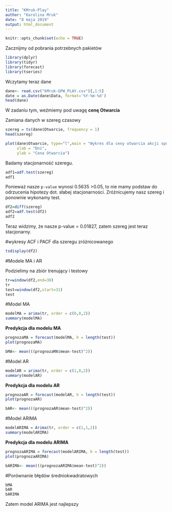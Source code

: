 ```yaml
---
title: "KMruk-Play"
author: "Karolina Mruk"
date: "8 maja 2019"
output: html_document
---
```


```r
knitr::opts_chunk$set(echo = TRUE)
```

Zacznijmy od pobrania  potrzebnych pakietów
```r
library(dplyr)
library(tidyr)
library(forecast)
library(tseries)
```
Wczytamy teraz dane
```r
dane<- read.csv("kMruk-GPW_PLAY.csv")[,1:5]
date = as.Date(dane$Data, format='%Y-%m-%d')
head(dane)
```
W zadaniu tym, weźmiemy pod uwagę **cenę Otwarcia**

Zamiana danych w szereg czasowy
```r
szereg = ts(dane$Otwarcie, frequency = 1)
head(szereg)
```

```r
plot(dane$Otwarcie, type="l",main = "Wykres dla ceny otwarcia akcji spółki PLAY",
     xlab = "Dni",
     ylab = "Cena Otwarcia")
```

Badamy stacjonarność szeregu.
```r
adf1=adf.test(szereg)
adf1
```

Ponieważ nasze `p-value` wynosi 0.5635 >0.05, to nie mamy podstaw do odrzucenia hipotezy dot. słabej stacjonarności.
Zróżnicujemy nasz szereg i ponownie wykonamy test.

```r
df2=diff(szereg)
adf2=adf.test(df2)
adf2
```
Teraz widzimy, że nasze  p-value = 0.01827, zatem szereg jest teraz stacjonarny.

#wykresy ACF i PACF dla szeregu zróżnicowanego

```r
tsdisplay(df2)
```

#Modele MA i AR

Podzielimy na zbiór trenujący i testowy
```r
tr=window(df2,end=30)
tr
test=window(df2,start=31)
test
```

#Model MA
```r
modelMA = arima(tr, order = c(0,0,2))
summary(modelMA)
```

**Predykcja dla modelu MA**
```r
prognozaMA = forecast(modelMA, h = length(test))
plot(prognozaMA)
```
```r
bMA<- mean(((prognozaMA$mean-test)^2))
```

#Model AR
```r
modelAR = arima(tr, order = c(1,0,2))
summary(modelAR)

```

**Predykcja dla modelu AR**
```r
prognozaAR = forecast(modelAR, h = length(test))
plot(prognozaAR)
```
```r
bAR<- mean(((prognozaAR$mean-test)^2))
```

#Model ARIMA
```r
modelARIMA = Arima(tr, order = c(1,1,2))
summary(modelARIMA)


```

**Predykcja dla modelu ARIMA**
```r
prognozaARIMA = forecast(modelARIMA, h = length(test))
plot(prognozaARIMA)

```
```r
bARIMA<- mean(((prognozaARIMA$mean-test)^2))
```

#Porównanie błędów średniokwadratowych
```r
bMA
bAR
bARIMA
```
Zatem model ARIMA jest najlepszy